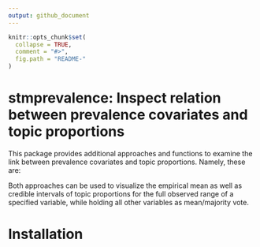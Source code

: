 ```yaml
---
output: github_document
---
```


<!-- README.md is generated from README.Rmd. Please edit that file -->

```r
knitr::opts_chunk$set(
  collapse = TRUE,
  comment = "#>",
  fig.path = "README-"
)
```

# stmprevalence: Inspect relation between prevalence covariates and topic proportions

This package provides additional approaches and functions to examine the link between prevalence covariates and topic proportions. Namely, these are:
\begin{itemize}
\item Implementation of the method of composition, using either a quasibinomial GLM or a beta regression. Note that the method of composition is implemented in the stm package, through its estimateEffect function, employing a simple OLS regression. However, this violates the assumption of (sampled) topic proportions being restricted to (0,1). 
\item Direct assessment of the prevalence output produced by the stm, i.e. the MAP estimates for $\Gamma$ and $\Sigma$, by sampling from a LogisticNormal distribution.
\end{itemize}

Both approaches can be used to visualize the empirical mean as well as credible intervals of topic proportions for the full observed range of a specified variable, while holding all other variables as mean/majority vote.

# Installation
